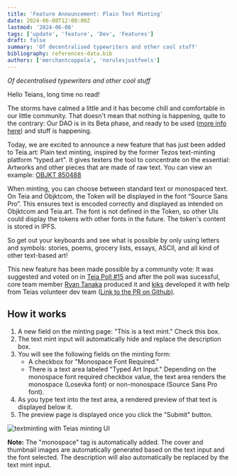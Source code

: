 ```yaml
---
title: 'Feature Announcement: Plain Text Minting'
date: 2024-06-08T12:00:00Z
lastmod: '2024-06-08'
tags: ['update', 'feature', 'Dev', 'Features']
draft: false
summary: 'Of decentralised typewriters and other cool stuff'
bibliography: references-data.bib
authors: ['merchantcoppola', 'norulesjustfeels']
---
```


_Of decentralised typewriters and other cool stuff_

Hello Teians, long time no read! 

The storms have calmed a little and it has become chill and comfortable in our little community. That doesn't mean that nothing is happening, quite to the contrary: Our DAO is in its Beta phase, and ready to be used ([more info here](https://blog.teia.art/blog/dao-test-launch)) and stuff is happening. 

Today, we are excited to announce a new feature that has just been added to Teia.art: Plain text minting, inspired by the former Tezos text-minting platform "typed.art". It gives texters the tool to concentrate on the essential: Artworks and other pieces that are made of raw text. You can view an example: [OBJKT 850488](https://teia.art/objkt/850488)

When minting, you can choose between standard text or monospaced text. On Teia and Objktcom, the Token will be displayed in the font “Source Sans Pro”. This ensures text is encoded correctly and displayed as intended on Objktcom and Teia.art. The font is not defined in the Token, so other UIs could display the tokens with other fonts in the future. The token's content is stored in IPFS.

So get out your keyboards and see what is possible by only using letters and symbols: stories, poems, grocery lists, essays, ASCII, and all kind of other text-based art!

This new feature has been made possible by a community vote: It was suggested and voted on in [Teia Poll #15](https://teia.art/poll/15) and after the poll was sucessful, core team member [Ryan Tanaka](https://x.com/ryangtanaka) produced it and [kiks](https://github.com/kittypurrry) developed it with help from Teias volunteer dev team ([Link to the PR on Github)](https://github.com/teia-community/teia-ui/commit/af60898482f4b9041398dc1d68566d35e85bcbd9).


## How it works

1. A new field on the minting page: "This is a text mint." Check this box.
2. The text mint input will automatically hide and replace the description box.
3. You will see the following fields on the minting form:
    * A checkbox for "Monospace Font Required."
    * There is a text area labeled "Typed Art Input." Depending on the monospace font required checkbox value, the text area renders the monospace (Losevka font) or non-monospace (Source Sans Pro font).
4. As you type text into the text area, a rendered preview of that text is displayed below it.
5. The preview page is displayed once you click the "Submit" button.

![textminting with Teias minting UI](https://github.com/teia-community/teia-docs/assets/564979/d339a271-6322-4b1f-b804-99423f2368ee)

**Note:** The "monospace" tag is automatically added. The cover and thumbnail images are automatically generated based on the text input and the font selected. The description will also automatically be replaced by the text mint input.
